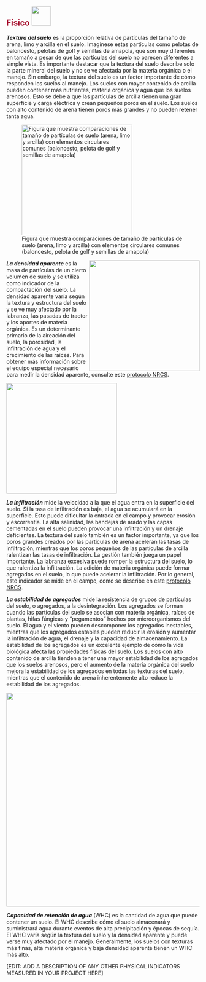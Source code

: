 ## [**Físico**]{style="color: #a60f2d"} ![](images/physical.png){height="50px"}\newline\newline

***Textura del suelo*** es la proporción relativa de partículas del tamaño de
arena, limo y arcilla en el suelo. Imagínese estas partículas como pelotas de
baloncesto, pelotas de golf y semillas de amapola, que son muy diferentes en
tamaño a pesar de que las partículas del suelo no parecen diferentes a simple
vista. Es importante destacar que la textura del suelo describe solo la parte
mineral del suelo y no se ve afectada por la materia orgánica o el manejo. Sin
embargo, la textura del suelo es un factor importante de cómo responden los
suelos al manejo. Los suelos con mayor contenido de arcilla pueden contener más
nutrientes, materia orgánica y agua que los suelos arenosos. Esto se debe a que
las partículas de arcilla tienen una gran superficie y carga eléctrica y crean
pequeños poros en el suelo. Los suelos con alto contenido de arena tienen poros
más grandes y no pueden retener tanta agua.

![Figura que muestra comparaciones de tamaño de partículas de suelo (arena, limo
y arcilla) con elementos circulares comunes (baloncesto, pelota de golf y
semillas de
amapola)](https://raw.githack.com/WA-Department-of-Agriculture/soils/main/figures/ball-texture-spanish.png){width="3in"}

<!-- Image wrapped around text for HTML -->

::: {.content-visible when-format="html"}
![](https://raw.githack.com/WA-Department-of-Agriculture/soils/main/figures/compaction-spanish.png){width="3in"
style="float:right"
fig-alt="Comparación entre suelo no compactado y compactado. Las partículas de suelo no compactadas están más dispersas, mientras que las partículas de suelo compactadas están cerradas entre sí."}
:::

***La densidad aparente*** es la masa de partículas de un cierto volumen de
suelo y se utiliza como indicador de la compactación del suelo. La densidad
aparente varía según la textura y estructura del suelo y se ve muy afectado por
la labranza, las pasadas de tractor y los aportes de materia orgánica. Es un
determinante primario de la aireación del suelo, la porosidad, la infiltración
de agua y el crecimiento de las raíces. Para obtener más información sobre el
equipo especial necesario para medir la densidad aparente, consulte este
[protocolo
NRCS](https://www.nrcs.usda.gov/sites/default/files/2022-10/Soil%20Bulk%20Density%20Moisture%20Aeration.pdf).

<!-- Image below around text for docx -->

::: {.content-visible unless-format="html"}
![](https://raw.githack.com/WA-Department-of-Agriculture/soils/main/figures/compaction-spanish.png){width="3in"
fig-alt="Comparación entre suelo no compactado y compactado. Las partículas de suelo no compactadas están más dispersas, mientras que las partículas de suelo compactadas están cerradas entre sí."}
:::

***La infiltración*** mide la velocidad a la que el agua entra en la superficie
del suelo. Si la tasa de infiltración es baja, el agua se acumulará en la
superficie. Esto puede dificultar la entrada en el campo y provocar erosión y
escorrentía. La alta salinidad, las bandejas de arado y las capas cementadas en
el suelo pueden provocar una infiltración y un drenaje deficientes. La textura
del suelo también es un factor importante, ya que los poros grandes creados por
las partículas de arena aceleran las tasas de infiltración, mientras que los
poros pequeños de las partículas de arcilla ralentizan las tasas de
infiltración. La gestión también juega un papel importante. La labranza excesiva
puede romper la estructura del suelo, lo que ralentiza la infiltración. La
adición de materia orgánica puede formar agregados en el suelo, lo que puede
acelerar la infiltración. Por lo general, este indicador se mide en el campo,
como se describe en este [protocolo
NRCS](https://www.nrcs.usda.gov/sites/default/files/2022-10/Infiltration.pdf).

***La estabilidad de agregados*** mide la resistencia de grupos de partículas
del suelo, o agregados, a la desintegración. Los agregados se forman cuando las
partículas del suelo se asocian con materia orgánica, raíces de plantas, hifas
fúngicas y "pegamentos" hechos por microorganismos del suelo. El agua y el
viento pueden descomponer los agregados inestables, mientras que los agregados
estables pueden reducir la erosión y aumentar la infiltración de agua, el
drenaje y la capacidad de almacenamiento. La estabilidad de los agregados es un
excelente ejemplo de cómo la vida biológica afecta las propiedades físicas del
suelo. Los suelos con alto contenido de arcilla tienden a tener una mayor
estabilidad de los agregados que los suelos arenosos, pero el aumento de la
materia orgánica del suelo mejora la estabilidad de los agregados en todas las
texturas del suelo, mientras que el contenido de arena inherentemente alto
reduce la estabilidad de los agregados.

![](https://raw.githack.com/WA-Department-of-Agriculture/soils/main/figures/aggregate-stability-spanish.png){width="5.8in"
fig-alt="Agregado mantenido unido con materia orgánica, raíces, hifas de hongos y pegamentos microbianos. Una flecha con texto que dice desintegración de agregados apunta hacia un agregado roto y un texto que dice partículas más propensas a la erosión."}

***Capacidad de retención de agua*** (WHC) es la cantidad de agua que puede
contener un suelo. El WHC describe cómo el suelo almacenará y suministrará agua
durante eventos de alta precipitación y épocas de sequía. El WHC varía según la
textura del suelo y la densidad aparente y puede verse muy afectado por el
manejo. Generalmente, los suelos con texturas más finas, alta materia orgánica y
baja densidad aparente tienen un WHC más alto.

\[EDIT: ADD A DESCRIPTION OF ANY OTHER PHYSICAL INDICATORS MEASURED IN YOUR
PROJECT HERE\]
